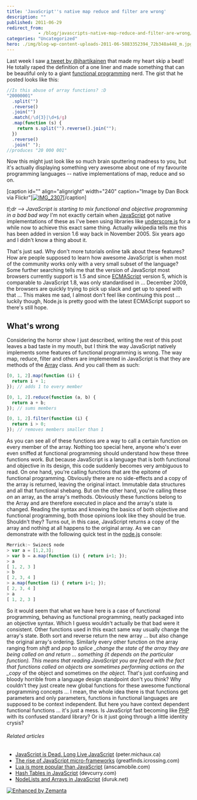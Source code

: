 ```yaml
---
title: 'JavaScript''s native map reduce and filter are wrong'
description: ""
published: 2011-06-29
redirect_from: 
            - /blog/javascripts-native-map-reduce-and-filter-are-wrong/swizec/1873
categories: "Uncategorized"
hero: ./img/blog-wp-content-uploads-2011-06-5883352394_72b348a448_m.jpg
---
```


Last week I saw [a tweet by @jhartikainen](https://twitter.com/#!/jhartikainen/status/84490101673046016) that made my heart skip a beat! He totally raped the definition of a one liner and made something that can be beautiful only to a giant [functional programming](http://en.wikipedia.org/wiki/Functional_programming "Functional programming") nerd. The gist that he posted looks like this:

```javascript
//Is this abuse of array functions? :D
"20000001"
  .split("")
  .reverse()
  .join("")
  .match(/\d{3}|\d+$/g)
  .map(function (s) {
    return s.split("").reverse().join("");
  })
  .reverse()
  .join(" ");
//produces "20 000 001"
```

Now this might just look like so much brain sputtering madness to you, but it's actually displaying something very awesome about one of my favourite programming languages -- native implementations of map, reduce and so on.

\[caption id="" align="alignright" width="240" caption="Image by Dan Bock via Flickr"][![IMG_2307](./img/blog-wp-content-uploads-2011-06-5883352394_72b348a448_m.jpg "IMG_2307")](http://www.flickr.com/photos/91828644@N00/5883352394)\[/caption]

_tl;dr --> JavaScript is starting to mix functional and objective programming in a bad bad way_ I'm not exactly certain when [JavaScript](http://en.wikipedia.org/wiki/JavaScript "JavaScript") got native implementations of these as I've been using libraries like [underscore.js](http://documentcloud.github.com/underscore/ "Underscore.js") for a while now to achieve this exact same thing. Actually wikipedia tells me this has been added in version 1.6 way back in November 2005. Six years ago and I didn't know a thing about it. 

<!--more-->

That's just sad. Why don't more tutorials online talk about these features? How are people supposed to learn how awesome JavaScript is when most of the community works only with a very small subset of the language? Some further searching tells me that the version of JavaScript most browsers currently support is 1.5 and since [ECMAScript](http://www.ecma-international.org/publications/standards/Ecma-262.htm "ECMAScript") version 5, which is comparable to JavaScript 1.8, was only standardised in ... December 2009, the browsers are quickly trying to pick up slack and get up to speed with that ... This makes me sad, I almost don't feel like continuing this post ... luckily though, Node.js is pretty good with the latest ECMAScript support so there's still hope.

## What's wrong

Considering the horror show I just described, writing the rest of this post leaves a bad taste in my mouth, but I think the way JavaScript natively implements some features of functional programming is wrong. The way map, reduce, filter and others are implemented in JavaScript is that they are methods of the [Array](http://en.wikipedia.org/wiki/Associative_array "Associative array") class. And you call them as such:

```javascript
[0, 1, 2].map(function (i) {
  return i + 1;
}); // adds 1 to every member

[0, 1, 2].reduce(function (a, b) {
  return a + b;
}); // sums members

[0, 1, 2].filter(function (i) {
  return i > 0;
}); // removes members smaller than 1
```

As you can see all of these functions are a way to call a certain function on every member of the array. Nothing too special here, anyone who's ever even sniffed at functional programming should understand how these three functions work. But because JavaScript is a language that is both functional and objective in its design, this code suddenly becomes very ambiguous to read. On one hand, you're calling functions that are the epitome of functional programming. Obviously there are no side-effects and a copy of the array is returned, leaving the original intact. Immutable data structures and all that functional shebang. But on the other hand, you're calling these _on_ an array, as the array's methods. Obviously these functions belong to the Array and are therefore executed in place and the array's state is changed. Reading the syntax and knowing the basics of both objective and functional programming, both those opinions look like they should be true. Shouldn't they? Turns out, in this case, JavaScript returns a copy of the array and nothing at all happens to the original array. As we can demonstrate with the following quick test in the [node.js](http://nodejs.org/ "Node.js") console:

```javascript
Merrick:~ Swizec$ node
> var a = [1,2,3];
> var b = a.map(function (i) { return i+1; });
> a
[ 1, 2, 3 ]
> b
[ 2, 3, 4 ]
> a.map(function (i) { return i+1; });
[ 2, 3, 4 ]
> a
[ 1, 2, 3 ]
```

So it would seem that what we have here is a case of functional programming, behaving as functional programming, neatly packaged into an objective syntax. Which I guess wouldn't actually be that bad were it consistent. Other functions used in this exact same way usually change the array's state. Both sort and reverse return the new array ... but also change the original array's ordering. Similarly every other function on the array ranging from _shift_ and _pop_ to _splice \_change the state of the array they are being called on and return ... something (it depends on the particular function). This means that reading JavaScript you are faced with the fact that functions called on objects are sometimes performing actions on the \_copy_ of the object and sometimes on _the object_. That's just confusing and bloody horrible from a language design standpoint don't you think? Why couldn't they just create new global functions for these awesome functional programming concepts ... I mean, the whole idea there is that functions get parameters and only parameters, functions in functional languages are supposed to be context independent. But here you have context dependent functional functions ... it's just a mess. Is JavaScript fast becoming like [PHP](http://www.php.net/ "PHP") with its confused standard library? Or is it just going through a little identity crysis?

###### Related articles

-   [JavaScript is Dead. Long Live JavaScript](http://peter.michaux.ca/articles/javascript-is-dead-long-live-javascript) (peter.michaux.ca)
-   [The rise of JavaScript micro-frameworks](http://greatfinds.icrossing.com/the-rise-of-javascript-micro-frameworks/) (greatfinds.icrossing.com)
-   [Lua is more popular than JavaScript](http://blog.anscamobile.com/2011/06/lua-is-more-popular-than-javascript/) (anscamobile.com)
-   [Hash Tables in JavaScript](http://www.devcurry.com/2011/06/javascript-hash-table.html) (devcurry.com)
-   [NodeLists and Arrays in JavaScript](http://blog.duruk.net/2011/06/19/nodelists-and-arrays-in-javascript/) (duruk.net)

[![Enhanced by Zemanta](http://img.zemanta.com/zemified_e.png?x-id=638fd36f-9891-4a4d-8610-374131a43a05)](http://www.zemanta.com/ "Enhanced by Zemanta")
